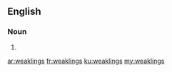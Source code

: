 ==English==

===Noun===
{{head|en|noun plural form}}

# {{plural of|weakling|lang=en}}

[[ar:weaklings]]
[[fr:weaklings]]
[[ku:weaklings]]
[[my:weaklings]]
